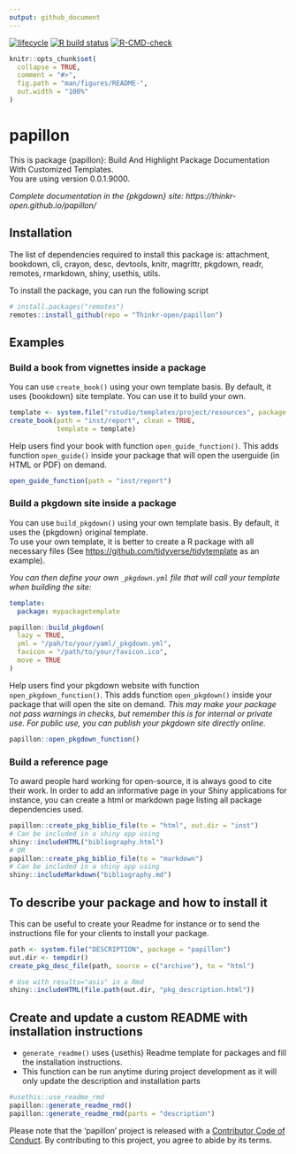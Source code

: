```yaml
---
output: github_document
---
```


<!-- badges: start -->
[![lifecycle](https://img.shields.io/badge/lifecycle-experimental-orange.svg)](https://www.tidyverse.org/lifecycle/#experimental)
[![R build status](https://github.com/ThinkR-open/papillon/workflows/R-CMD-check/badge.svg)](https://github.com/ThinkR-open/papillon/actions)
[![R-CMD-check](https://github.com/ThinkR-open/chameleon/actions/workflows/R-CMD-check.yaml/badge.svg)](https://github.com/ThinkR-open/chameleon/actions/workflows/R-CMD-check.yaml)
<!-- badges: end -->

<!-- README.md is generated from README.Rmd. Please edit that file -->

```r
knitr::opts_chunk$set(
  collapse = TRUE,
  comment = "#>",
  fig.path = "man/figures/README-",
  out.width = "100%"
)
```
# papillon

<!-- description: start -->
This is package {papillon}: Build And Highlight Package Documentation With Customized
    Templates.  
You are using version 0.0.1.9000.
<!-- description: end -->

*Complete documentation in the {pkgdown} site: https://thinkr-open.github.io/papillon/*

## Installation
<!-- install: start -->
The list of dependencies required to install this package is: attachment, bookdown, cli, crayon, desc, devtools, knitr, magrittr, pkgdown, readr, remotes, rmarkdown, shiny, usethis, utils.

To install the package, you can run the following script

```r
# install.packages("remotes")
remotes::install_github(repo = "Thinkr-open/papillon")
```

<!-- install: end -->

## Examples
### Build a book from vignettes inside a package

You can use `create_book()` using your own template basis. By default, it uses {bookdown} site template. You can use it to build your own.

```r
template <- system.file("rstudio/templates/project/resources", package = "bookdown")
create_book(path = "inst/report", clean = TRUE,
            template = template)
```

Help users find your book with function `open_guide_function()`. This adds function `open_guide()` inside your package that will open the userguide (in HTML or PDF) on demand.

```r
open_guide_function(path = "inst/report")
```

### Build a pkgdown site inside a package

You can use `build_pkgdown()` using your own template basis. By default, it uses the {pkgdown} original template.  
To use your own template, it is better to create a R package with all necessary files (See <https://github.com/tidyverse/tidytemplate> as an example).  

*You can then define your own `_pkgdown.yml` file that will call your template when building the site:*
```yaml
template:
  package: mypackagetemplate

```

```r
papillon::build_pkgdown(
  lazy = TRUE,
  yml = "/pah/to/your/yaml/_pkgdown.yml",
  favicon = "/path/to/your/favicon.ico",
  move = TRUE
)
```

Help users find your pkgdown website with function `open_pkgdown_function()`. This adds function `open_pkgdown()` inside your package that will open the site on demand. _This may make your package not pass warnings in checks, but remember this is for internal or private use. For public use, you can publish your pkgdown site directly online._

```r
papillon::open_pkgdown_function()
```

### Build a reference page

To award people hard working for open-source, it is always good to cite their work. In order to add an informative page in your Shiny applications for instance, you can create a html or markdown page listing all package dependencies used. 

```r
papillon::create_pkg_biblio_file(to = "html", out.dir = "inst")
# Can be included in a shiny app using 
shiny::includeHTML("bibliography.html")
# OR
papillon::create_pkg_biblio_file(to = "markdown")
# Can be included in a shiny app using 
shiny::includeMarkdown("bibliography.md")
```

## To describe your package and how to install it

This can be useful to create your Readme for instance or to send the instructions file for your clients to install your package.

```r
path <- system.file("DESCRIPTION", package = "papillon")
out.dir <- tempdir()
create_pkg_desc_file(path, source = c("archive"), to = "html")
```

```r
# Use with results="asis" in a Rmd
shiny::includeHTML(file.path(out.dir, "pkg_description.html"))
```

## Create and update a custom README with installation instructions

- `generate_readme()` uses {usethis} Readme template for packages and fill the installation instructions.  
- This function can be run anytime during project development as it will only update the description and installation parts

```r
#usethis::use_readme_rmd
papillon::generate_readme_rmd()
papillon::generate_readme_rmd(parts = "description")
```
  
  
  
Please note that the 'papillon' project is released with a
[Contributor Code of Conduct](CODE_OF_CONDUCT.md).
By contributing to this project, you agree to abide by its terms.
